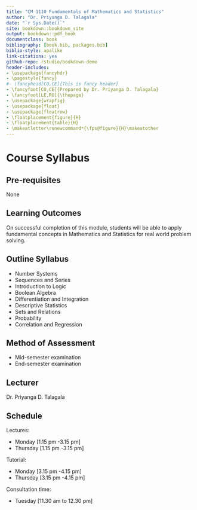 ```yaml
--- 
title: "CM 1110 Fundamentals of Mathematics and Statistics"
author: "Dr. Priyanga D. Talagala"
date: "`r Sys.Date()`"
site: bookdown::bookdown_site
output: bookdown::pdf_book
documentclass: book
bibliography: [book.bib, packages.bib]
biblio-style: apalike
link-citations: yes
github-repo: rstudio/bookdown-demo
header-includes:
- \usepackage{fancyhdr}
- \pagestyle{fancy}
#- \fancyhead[CO,CE]{This is fancy header}
- \fancyfoot[CO,CE]{Prepared by Dr. Priyanga D. Talagala}
- \fancyfoot[LE,RO]{\thepage}
- \usepackage{wrapfig}
- \usepackage{float}
- \usepackage{floatrow}
- \floatplacement{figure}{H}
- \floatplacement{table}{H}
- \makeatletter\renewcommand*{\fps@figure}{H}\makeatother
---
```


# Course Syllabus {-}

## Pre-requisites {-}

None 

## Learning Outcomes {-}

On successful completion of this module, students will be able to apply fundamental concepts in Mathematics and Statistics for real world problem solving.


## Outline Syllabus {-}

-	Number Systems
-	Sequences and Series
-	Introduction to Logic
-	Boolean Algebra
-	Differentiation and Integration
- Descriptive Statistics
- Sets and Relations
- Probability
- Correlation and Regression



## Method of Assessment {-}

- Mid-semester examination 
- End-semester examination 

## Lecturer {-}

Dr. Priyanga D. Talagala

## Schedule {-}

Lectures: 

- Monday [1.15 pm -3.15 pm]
- Thursday [1.15 pm -3.15 pm]

Tutorial:

- Monday [3.15 pm -4.15 pm]
- Thursday [3.15 pm -4.15 pm]

Consultation time: 

- Tuesday [11.30 am to 12.30 pm]
